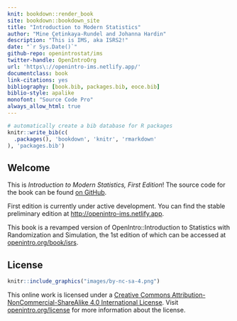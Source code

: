 ```yaml
---
knit: bookdown::render_book
site: bookdown::bookdown_site
title: "Introduction to Modern Statistics"
author: "Mine Çetinkaya-Rundel and Johanna Hardin"
description: "This is IMS, aka ISRS2!"
date: "`r Sys.Date()`"
github-repo: openintrostat/ims
twitter-handle: OpenIntroOrg
url: 'https\://openintro-ims.netlify.app/'
documentclass: book
link-citations: yes
bibliography: [book.bib, packages.bib, eoce.bib]
biblio-style: apalike
monofont: "Source Code Pro"
always_allow_html: true
---
```


```r
# automatically create a bib database for R packages
knitr::write_bib(c(
  .packages(), 'bookdown', 'knitr', 'rmarkdown'
), 'packages.bib')
```

::: {.welcome}
# Welcome {.unnumbered}

This is *Introduction to Modern Statistics, First Edition*!
<!--
This book may be downloaded as a free PDF at [openintro.org](http://www.openintro.org).
--> The source code for the book can be found [on GitHub](https://github.com/openintrostat/ims).

::: {.underconstruction data-latex=""}
First edition is currently under active development.
You can find the stable preliminary edition at <http://openintro-ims.netlify.app>.

This book is a revamped version of OpenIntro::Introduction to Statistics with Randomization and Simulation, the 1st edition of which can be accessed at [openintro.org/book/isrs](https://www.openintro.org/book/isrs/).
:::

\vfill

## License {.unnumbered}

```r
knitr::include_graphics("images/by-nc-sa-4.png")
```

This online work is licensed under a [Creative Commons Attribution-NonCommercial-ShareAlike 4.0 International License](http://creativecommons.org/licenses/by-nc-sa/4.0/).
Visit [openintro.org/license](https://www.openintro.org/license/) for more information about the license.
:::
